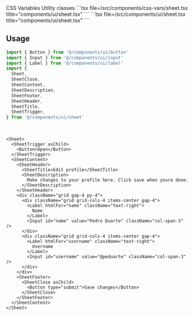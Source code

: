 <Tabs defaultValue="css-vars" className="w-full">
  <TabsList className="grid w-full grid-cols-2">
    <TabsTrigger value="css-vars">CSS Variables</TabsTrigger>
    <TabsTrigger value="util">Utility classes</TabsTrigger>
  </TabsList>
  <TabsContent value="css-vars">
    ```tsx file=<rootDir>/src/components/css-vars/sheet.tsx title="components/ui/sheet.tsx"
    ```
  </TabsContent>
  <TabsContent value="util">
    ```tsx file=<rootDir>/src/components/ui/sheet.tsx title="components/ui/sheet.tsx"
    ```
  </TabsContent>
</Tabs>

<br />

## Usage

```ts
import { Button } from '@/components/ui/button'
import { Input } from '@/components/ui/input'
import { Label } from '@/components/ui/label'
import {
  Sheet,
  SheetClose,
  SheetContent,
  SheetDescription,
  SheetFooter,
  SheetHeader,
  SheetTitle,
  SheetTrigger,
} from '@/components/ui/sheet'
```

<br />

```tsx
<Sheet>
  <SheetTrigger asChild>
    <Button>Open</Button>
  </SheetTrigger>
  <SheetContent>
    <SheetHeader>
      <SheetTitle>Edit profile</SheetTitle>
      <SheetDescription>
        Make changes to your profile here. Click save when youre done.
      </SheetDescription>
    </SheetHeader>
    <div className="grid gap-4 py-4">
      <div className="grid grid-cols-4 items-center gap-4">
        <Label htmlFor="name" className="text-right">
          Name
        </Label>
        <Input id="name" value="Pedro Duarte" className="col-span-3" />
      </div>
      <div className="grid grid-cols-4 items-center gap-4">
        <Label htmlFor="username" className="text-right">
          Username
        </Label>
        <Input id="username" value="@peduarte" className="col-span-3" />
      </div>
    </div>
    <SheetFooter>
      <SheetClose asChild>
        <Button type="submit">Save changes</Button>
      </SheetClose>
    </SheetFooter>
  </SheetContent>
</Sheet>
```